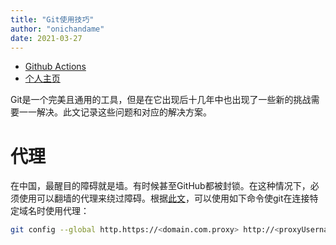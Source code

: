 ```yaml
---
title: "Git使用技巧"
author: "onichandame"
date: 2021-03-27
---
```


<!-- vim-markdown-toc GFM -->

- [Github Actions](#github-actions)
- [个人主页](#个人主页)

<!-- vim-markdown-toc -->

Git是一个完美且通用的工具，但是在它出现后十几年中也出现了一些新的挑战需要一一解决。此文记录这些问题和对应的解决方案。

# 代理

在中国，最醒目的障碍就是墙。有时候甚至GitHub都被封锁。在这种情况下，必须使用可以翻墙的代理来绕过障碍。根据[此文][git-proxy]，可以使用如下命令使git在连接特定域名时使用代理：

```bash
git config --global http.https://<domain.com.proxy> http://<proxyUsername:proxyPassword@proxy.server.com:port>
```

[git-proxy]: https://gist.github.com/evantoli/f8c23a37eb3558ab8765
